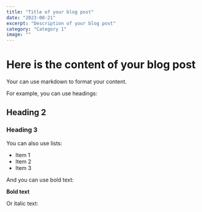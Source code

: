 ```yaml
---
title: "Title of your blog post"
date: "2023-08-21"
excerpt: "Description of your blog post"
category: "Category 1"
image: ""
---
```


# Here is the content of your blog post

Your can use markdown to format your content.

For example, you can use headings:

## Heading 2

### Heading 3

You can also use lists:

- Item 1
- Item 2
- Item 3

And you can use bold text:

**Bold text**

Or italic text:


